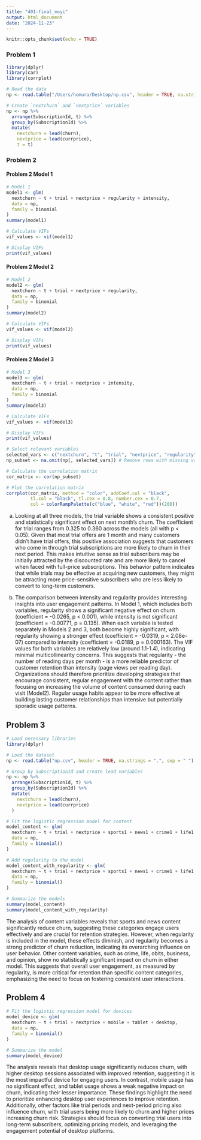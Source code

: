 ```yaml
---
title: "401-final_moyi"
output: html_document
date: "2024-11-23"
---
```


```r
knitr::opts_chunk$set(echo = TRUE)
```


### Problem 1

```r
library(dplyr)
library(car)
library(corrplot)

# Read the data
np <- read.table("/Users/homura/Desktop/np.csv", header = TRUE, na.strings = ".", sep = " ")

# Create `nextchurn` and `nextprice` variables
np <- np %>%
  arrange(SubscriptionId, t) %>%
  group_by(SubscriptionId) %>%
  mutate(
    nextchurn = lead(churn),
    nextprice = lead(currprice),
    t = t)

```


### Problem 2

#### Problem 2 Model 1
```r
# Model 1
model1 <- glm(
  nextchurn ~ t + trial + nextprice + regularity + intensity,
  data = np,
  family = binomial
)
summary(model1)

# Calculate VIFs
vif_values <- vif(model1)

# Display VIFs
print(vif_values)
```

#### Problem 2 Model 2

```r
# Model 2
model2 <- glm(
  nextchurn ~ t + trial + nextprice + regularity,
  data = np,
  family = binomial
)
summary(model2)

# Calculate VIFs
vif_values <- vif(model2)

# Display VIFs
print(vif_values)
```


#### Problem 2 Model 3

```r
# Model 3
model3 <- glm(
  nextchurn ~ t + trial + nextprice + intensity,
  data = np,
  family = binomial
)
summary(model3)

# Calculate VIFs
vif_values <- vif(model3)

# Display VIFs
print(vif_values)
```

```r
# Select relevant variables
selected_vars <- c("nextchurn", "t", "trial", "nextprice", "regularity", "intensity")
np_subset <- na.omit(np[, selected_vars]) # Remove rows with missing values

# Calculate the correlation matrix
cor_matrix <- cor(np_subset)

# Plot the correlation matrix
corrplot(cor_matrix, method = "color", addCoef.col = "black", 
         tl.col = "black", tl.cex = 0.8, number.cex = 0.7, 
         col = colorRampPalette(c("blue", "white", "red"))(200))


```

a) Looking at all three models, the trial variable shows a consistent positive and statistically significant effect on next month's churn. The coefficient for trial ranges from 0.325 to 0.360 across the models (all with p < 0.05). Given that most trial offers are 1 month and many customers didn't have trial offers, this positive association suggests that customers who come in through trial subscriptions are more likely to churn in their next period. This makes intuitive sense as trial subscribers may be initially attracted by the discounted rate and are more likely to cancel when faced with full-price subscriptions. This behavior pattern indicates that while trials may be effective at acquiring new customers, they might be attracting more price-sensitive subscribers who are less likely to convert to long-term customers.

b) The comparison between intensity and regularity provides interesting insights into user engagement patterns. In Model 1, which includes both variables, regularity shows a significant negative effect on churn (coefficient = -0.0265, p < 0.001), while intensity is not significant (coefficient = -0.00771, p = 0.135). When each variable is tested separately in Models 2 and 3, both become highly significant, with regularity showing a stronger effect (coefficient = -0.0319, p < 2.08e-07) compared to intensity (coefficient = -0.0189, p = 0.000163). The VIF values for both variables are relatively low (around 1.1-1.4), indicating minimal multicollinearity concerns. This suggests that regularity - the number of reading days per month - is a more reliable predictor of customer retention than intensity (page views per reading day). Organizations should therefore prioritize developing strategies that encourage consistent, regular engagement with the content rather than focusing on increasing the volume of content consumed during each visit (Model2). Regular usage habits appear to be more effective at building lasting customer relationships than intensive but potentially sporadic usage patterns.

## Problem 3

```r
# Load necessary libraries
library(dplyr)

# Load the dataset
np <- read.table("np.csv", header = TRUE, na.strings = ".", sep = " ")

# Group by SubscriptionId and create lead variables
np <- np %>%
  arrange(SubscriptionId, t) %>%
  group_by(SubscriptionId) %>%
  mutate(
    nextchurn = lead(churn),
    nextprice = lead(currprice)
  )

# Fit the logistic regression model for content
model_content <- glm(
  nextchurn ~ t + trial + nextprice + sports1 + news1 + crime1 + life1 + obits1 + business1 + opinion1,
  data = np,
  family = binomial()
)

# Add regularity to the model
model_content_with_regularity <- glm(
  nextchurn ~ t + trial + nextprice + sports1 + news1 + crime1 + life1 + obits1 + business1 + opinion1 + regularity,
  data = np,
  family = binomial()
)

# Summarize the models
summary(model_content)
summary(model_content_with_regularity)

```

The analysis of content variables reveals that sports and news content significantly reduce churn, suggesting these categories engage users effectively and are crucial for retention strategies. However, when regularity is included in the model, these effects diminish, and regularity becomes a strong predictor of churn reduction, indicating its overarching influence on user behavior. Other content variables, such as crime, life, obits, business, and opinion, show no statistically significant impact on churn in either model. This suggests that overall user engagement, as measured by regularity, is more critical for retention than specific content categories, emphasizing the need to focus on fostering consistent user interactions.

## Problem 4

```r
# Fit the logistic regression model for devices
model_device <- glm(
  nextchurn ~ t + trial + nextprice + mobile + tablet + desktop,
  data = np,
  family = binomial()
)

# Summarize the model
summary(model_device)

```

The analysis reveals that desktop usage significantly reduces churn, with higher desktop sessions associated with improved retention, suggesting it is the most impactful device for engaging users. In contrast, mobile usage has no significant effect, and tablet usage shows a weak negative impact on churn, indicating their lesser importance. These findings highlight the need to prioritize enhancing desktop user experiences to improve retention. Additionally, other factors like trial periods and next-period pricing also influence churn, with trial users being more likely to churn and higher prices increasing churn risk. Strategies should focus on converting trial users into long-term subscribers, optimizing pricing models, and leveraging the engagement potential of desktop platforms.